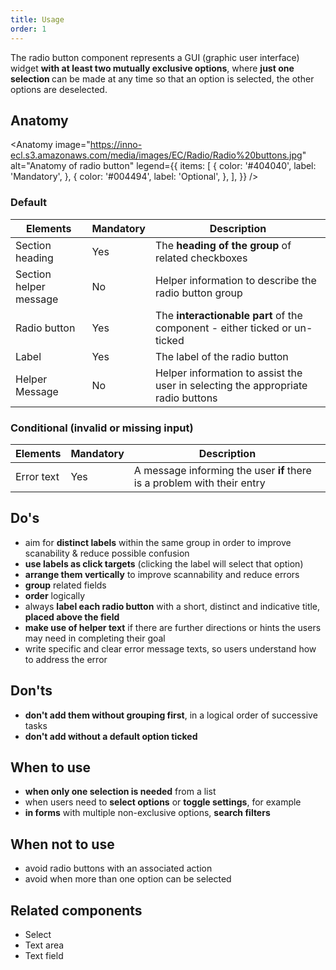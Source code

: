 ```yaml
---
title: Usage
order: 1
---
```



<Paragraph size="lead">
  The radio button component represents a GUI (graphic user interface) widget
  <strong>with at least two mutually exclusive options</strong>, where <strong>
    just one selection
  </strong>
  can be made at any time so that an option is selected, the other options are
  deselected.
</Paragraph>

## Anatomy

<Anatomy
  image="https://inno-ecl.s3.amazonaws.com/media/images/EC/Radio/Radio%20buttons.jpg"
  alt="Anatomy of radio button"
  legend={{
    items: [
      {
        color: '#404040',
        label: 'Mandatory',
      },
      {
        color: '#004494',
        label: 'Optional',
      },
    ],
  }}
/>

### Default

| Elements               | Mandatory | Description                                                                      |
| ---------------------- | --------- | -------------------------------------------------------------------------------- |
| Section heading        | Yes       | The **heading of the group** of related checkboxes                               |
| Section helper message | No        | Helper information to describe the radio button group                            |
| Radio button           | Yes       | The **interactionable part** of the component - either ticked or un-ticked       |
| Label                  | Yes       | The label of the radio button                                                    |
| Helper Message         | No        | Helper information to assist the user in selecting the appropriate radio buttons |

### Conditional (invalid or missing input)

| Elements   | Mandatory | Description                                                             |
| ---------- | --------- | ----------------------------------------------------------------------- |
| Error text | Yes       | A message informing the user **if** there is a problem with their entry |

## Do's

- aim for **distinct labels** within the same group in order to improve scanability & reduce possible confusion
- **use labels as click targets** (clicking the label will select that option)
- **arrange them vertically** to improve scannability and reduce errors
- **group** related fields
- **order** logically
- always **label each radio button** with a short, distinct and indicative title, **placed above the field**
- **make use of helper text** if there are further directions or hints the users may need in completing their goal
- write specific and clear error message texts, so users understand how to address the error

## Don'ts

- **don't add them without grouping first**, in a logical order of successive tasks
- **don't add without a default option ticked**

## When to use

- **when only one selection is needed** from a list
- when users need to **select options** or **toggle settings**, for example
- **in forms** with multiple non-exclusive options, **search filters**

## When not to use

- avoid radio buttons with an associated action
- avoid when more than one option can be selected

## Related components

- <Link to="/eu/components/forms/select/usage/">Select</Link>
- <Link to="/eu/components/forms/text-area/usage/">Text area</Link>
- <Link to="/eu/components/forms/text-field/usage/">Text field</Link>
